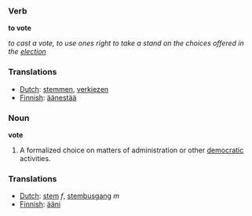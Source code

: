 === Verb ===

'''to vote'''

''to cast a vote, to use ones right to take a stand on the choices offered in the [[election]]''

=== Translations ===
*[[Dutch]]: [[stemmen]], [[verkiezen]]
*[[Finnish]]: [[äänestää]]

=== Noun ===

'''vote'''

#A formalized choice on matters of administration or other [[democratic]] activities.

=== Translations ===
*[[Dutch]]: [[stem]] ''f'', [[stembusgang]] ''m''
*[[Finnish]]: [[ääni]]